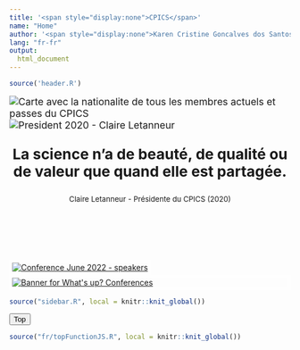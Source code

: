 ```yaml
---
title: '<span style="display:none">CPICS</span>'
name: "Home"
author: '<span style="display:none">Karen Cristine Goncalves dos Santos</span>'
lang: "fr-fr"
output: 
  html_document
---
```

<link rel="alternate" hreflang="en-us" href="./en/index.html">

```r
source('header.R')
```

<div class="row mx-0 no-gutters">

<div class="col-md-9 resize">
<div class="row mx-0 no-gutters">

<div class="col-md-12 px-0 text" style="font-size: 1.25em; position: relative"> 
<img src="./fr/images/comite photos/Cpicsmap.webp" alt="Carte avec la nationalite de tous les membres actuels et passes du CPICS">
<br>
<!--<img class="quote" src="./images/logos/quote_mark.svg" alt="quotes">-->
<img src="./fr/images/comite photos/President-2020_Claire.webp" alt="President 2020 - Claire Letanneur" class="avatar">
<div class="resize1">
<section>
<p style="text-align: center; font-size: 1.5em; font-weight: bold">La science n'a de beauté, de qualité ou de valeur que quand elle est partagée.</p>

<p style="text-align: center;font-size: 0.75em">Claire Letanneur - Présidente du CPICS (2020)</p>

</section>
</div>
</div>   

<div class="col-md-12" style="padding: 2em 0em">&nbsp;</div> 
<div class="col-md-12" >
<a href="./fr/wup_june2022.html"><img style="border-width: 5px; border-style: solid; border-color: rgba(255, 255, 255, 0.7);" src="./fr/images/whats up 2022/speakers.jpg" alt="Conference June 2022 - speakers">
<a href="./fr/wup_june2022.html"><img style="display: block; position: static; border-width: 5px; border-style: solid; border-color: rgba(255, 255, 255, 0.7);" src="./fr/images/whats up 2020/whatsup_conferences_fr.webp" alt="Banner for What's up? Conferences" class="center"></a>
</div>   

  </div>    
</div> 

<section class="col-md-3">

```r
source("sidebar.R", local = knitr::knit_global())

```
</section> 

<button onclick="topFunction()" id="myBtn" title="Go to top">Top</button>
```r
source("fr/topFunctionJS.R", local = knitr::knit_global())

```
</div>
</main>
